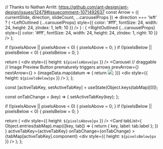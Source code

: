 
  // Thanks to Nathan Arritt: https://github.com/ant-design/ant-design/issues/12479#issuecomment-1071492637
  const Arrow = ({ currentSlide, direction, slideCount, ...carouselProps }) =>
    direction === 'left' ? (
      <LeftOutlined {...carouselProps} style={{ color: '#fff', fontSize: 24, width: 24, height: 24, zIndex: 1, left: 10 }} />
    ) : (
      <RightOutlined {...carouselProps} style={{ color: '#fff', fontSize: 24, width: 24, height: 24, zIndex: 1, right: 10 }} />
    );

  if (!pixelsAbove || pixelsAbove < 0) {
    pixelsAbove = 0;
  }
  if (!pixelsBelow || pixelsBelow < 0) {
    pixelsBelow = 0;
  }

  return (
    <Flex
      justify='space-between'
      vertical={true}
    >
      <div style={{ height: `${pixelsAbove}px` }} />
      <Carousel
        // draggable // Image Preview Button prematurely triggers
        arrows
        prevArrow={<Arrow direction="left" />}
        nextArrow={<Arrow direction="right" />}
      >
        {imageData.map(datum => {
          return <Image
            key={datum.src}
            src={datum.src}
          />;
        })}
      </Carousel>
      <div style={{ height: `${pixelsBelow}px` }} />
    </Flex>
  );
};

  const [activeTabKey, setActiveTabKey] = useState(Object.keys(tabMap)[0]);

  const onTabChange = (key) => {
    setActiveTabKey(key);
  };

  if (!pixelsAbove || pixelsAbove < 0) {
    pixelsAbove = 0;
  }
  if (!pixelsBelow || pixelsBelow < 0) {
    pixelsBelow = 0;
  }

  return (
    <Flex
      justify='space-between'
      vertical={true}
    >
      <div style={{ height: `${pixelsAbove}px` }} />
      <Card
        tabList={
          Object.entries(tabMap).map(([key, tab]) => {
            return { key, label: tab.label };
          })
        }
        activeTabKey={activeTabKey}
        onTabChange={onTabChange}
      >
        {tabMap[activeTabKey].component}
      </Card>
      <div style={{ height: `${pixelsBelow}px` }} />
    </Flex>
  );
};